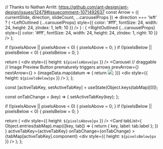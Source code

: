 
  // Thanks to Nathan Arritt: https://github.com/ant-design/ant-design/issues/12479#issuecomment-1071492637
  const Arrow = ({ currentSlide, direction, slideCount, ...carouselProps }) =>
    direction === 'left' ? (
      <LeftOutlined {...carouselProps} style={{ color: '#fff', fontSize: 24, width: 24, height: 24, zIndex: 1, left: 10 }} />
    ) : (
      <RightOutlined {...carouselProps} style={{ color: '#fff', fontSize: 24, width: 24, height: 24, zIndex: 1, right: 10 }} />
    );

  if (!pixelsAbove || pixelsAbove < 0) {
    pixelsAbove = 0;
  }
  if (!pixelsBelow || pixelsBelow < 0) {
    pixelsBelow = 0;
  }

  return (
    <Flex
      justify='space-between'
      vertical={true}
    >
      <div style={{ height: `${pixelsAbove}px` }} />
      <Carousel
        // draggable // Image Preview Button prematurely triggers
        arrows
        prevArrow={<Arrow direction="left" />}
        nextArrow={<Arrow direction="right" />}
      >
        {imageData.map(datum => {
          return <Image
            key={datum.src}
            src={datum.src}
          />;
        })}
      </Carousel>
      <div style={{ height: `${pixelsBelow}px` }} />
    </Flex>
  );
};

  const [activeTabKey, setActiveTabKey] = useState(Object.keys(tabMap)[0]);

  const onTabChange = (key) => {
    setActiveTabKey(key);
  };

  if (!pixelsAbove || pixelsAbove < 0) {
    pixelsAbove = 0;
  }
  if (!pixelsBelow || pixelsBelow < 0) {
    pixelsBelow = 0;
  }

  return (
    <Flex
      justify='space-between'
      vertical={true}
    >
      <div style={{ height: `${pixelsAbove}px` }} />
      <Card
        tabList={
          Object.entries(tabMap).map(([key, tab]) => {
            return { key, label: tab.label };
          })
        }
        activeTabKey={activeTabKey}
        onTabChange={onTabChange}
      >
        {tabMap[activeTabKey].component}
      </Card>
      <div style={{ height: `${pixelsBelow}px` }} />
    </Flex>
  );
};